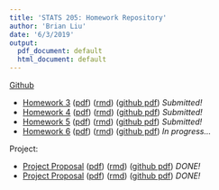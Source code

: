 ```yaml
---
title: 'STATS 205: Homework Repository'
author: 'Brian Liu'
date: '6/3/2019'
output:
  pdf_document: default
  html_document: default
---
```


[Github](https://github.com/bliutwo/stats205)

- <a href="homework_3.html">Homework 3</a> (<a href="homework_3.pdf">pdf</a>) (<a href="homework_3.Rmd">rmd</a>) (<a href="https://github.com/bliutwo/stats205/blob/master/hw3/homework_3.pdf">github pdf</a>) *Submitted!*
- <a href="homework_4.html">Homework 4</a> (<a href="homework_4.pdf">pdf</a>) (<a href="homework_4.Rmd">rmd</a>) (<a href="https://github.com/bliutwo/stats205/blob/master/hw4/homework_4.pdf">github pdf</a>) *Submitted!*
- <a href="homework_5.html">Homework 5</a> (<a href="homework_5.pdf">pdf</a>) (<a href="homework_5.Rmd">rmd</a>) (<a href="https://github.com/bliutwo/stats205/blob/master/hw5/homework_5.pdf">github pdf</a>) *Submitted!*
- <a href="homework_6.html">Homework 6</a> (<a href="homework_6.pdf">pdf</a>) (<a href="homework_6.Rmd">rmd</a>) (<a href="https://github.com/bliutwo/stats205/blob/master/hw6/homework_6.pdf">github pdf</a>) *In progress...*

Project:

- <a href="project_proposal.html">Project Proposal</a> (<a href="project_proposal.pdf">pdf</a>) (<a href="project_proposal.Rmd">rmd</a>) (<a href="https://github.com/bliutwo/stats205/blob/master/project/project_proposal.pdf">github pdf</a>) *DONE!*
- <a href="final.html">Project Proposal</a> (<a href="final.pdf">pdf</a>) (<a href="final.Rmd">rmd</a>) (<a href="https://github.com/bliutwo/stats205/blob/master/project/final.pdf">github pdf</a>) *DONE!*
